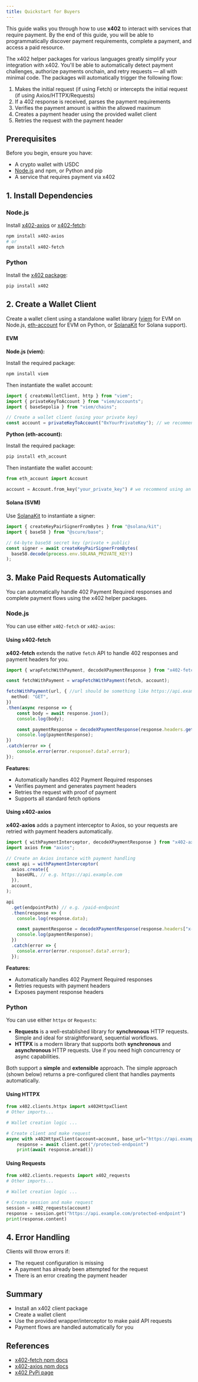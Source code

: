 ```yaml
---
title: Quickstart for Buyers
---
```


This guide walks you through how to use **x402** to interact with services that require payment. By the end of this guide, you will be able to programmatically discover payment requirements, complete a payment, and access a paid resource.

The x402 helper packages for various languages greatly simplify your integration with x402. You'll be able to automatically detect payment challenges, authorize payments onchain, and retry requests — all with minimal code. The packages will automatically trigger the following flow:

1. Makes the initial request (if using Fetch) or intercepts the initial request (if using Axios/HTTPX/Requests)
2. If a 402 response is received, parses the payment requirements
3. Verifies the payment amount is within the allowed maximum
4. Creates a payment header using the provided wallet client
5. Retries the request with the payment header

## Prerequisites

Before you begin, ensure you have:

* A crypto wallet with USDC
* [Node.js](https://nodejs.org/en) and npm, or Python and pip
* A service that requires payment via x402

## 1. Install Dependencies

### Node.js

Install [x402-axios](https://www.npmjs.com/package/x402-axios) or [x402-fetch](https://www.npmjs.com/package/x402-fetch):

```bash
npm install x402-axios
# or
npm install x402-fetch
```

### Python

Install the [x402 package](https://pypi.org/project/x402/):

```bash
pip install x402
```

## 2. Create a Wallet Client

Create a wallet client using a standalone wallet library ([viem](https://viem.sh/) for EVM on Node.js, [eth-account](https://github.com/ethereum/eth-account) for EVM on Python, or [SolanaKit](https://www.solanakit.com/) for Solana support).

#### EVM

**Node.js (viem):**

Install the required package:

```bash
npm install viem
```

Then instantiate the wallet account:

```typescript
import { createWalletClient, http } from "viem";
import { privateKeyToAccount } from "viem/accounts";
import { baseSepolia } from "viem/chains";

// Create a wallet client (using your private key)
const account = privateKeyToAccount("0xYourPrivateKey"); // we recommend using an environment variable for this
```

**Python (eth-account):**

Install the required package:

```bash
pip install eth_account
```

Then instantiate the wallet account:

```python
from eth_account import Account

account = Account.from_key("your_private_key") # we recommend using an environment variable for this
```

#### Solana (SVM)

Use [SolanaKit](https://www.solanakit.com/) to instantiate a signer:

```typescript
import { createKeyPairSignerFromBytes } from "@solana/kit";
import { base58 } from "@scure/base";

// 64-byte base58 secret key (private + public)
const signer = await createKeyPairSignerFromBytes(
  base58.decode(process.env.SOLANA_PRIVATE_KEY!)
);
```

## 3. Make Paid Requests Automatically

You can automatically handle 402 Payment Required responses and complete payment flows using the x402 helper packages.

### Node.js

You can use either `x402-fetch` or `x402-axios`:

#### Using x402-fetch

**x402-fetch** extends the native `fetch` API to handle 402 responses and payment headers for you.

```typescript
import { wrapFetchWithPayment, decodeXPaymentResponse } from "x402-fetch";

const fetchWithPayment = wrapFetchWithPayment(fetch, account);

fetchWithPayment(url, { //url should be something like https://api.example.com/paid-endpoint
  method: "GET",
})
.then(async response => {
    const body = await response.json();
    console.log(body);

    const paymentResponse = decodeXPaymentResponse(response.headers.get("x-payment-response")!);
    console.log(paymentResponse);
})
.catch(error => {
    console.error(error.response?.data?.error);
});
```

**Features:**

* Automatically handles 402 Payment Required responses
* Verifies payment and generates payment headers
* Retries the request with proof of payment
* Supports all standard fetch options

#### Using x402-axios

**x402-axios** adds a payment interceptor to Axios, so your requests are retried with payment headers automatically.

```typescript
import { withPaymentInterceptor, decodeXPaymentResponse } from "x402-axios";
import axios from "axios";

// Create an Axios instance with payment handling
const api = withPaymentInterceptor(
  axios.create({
    baseURL, // e.g. https://api.example.com
  }),
  account,
);

api
  .get(endpointPath) // e.g. /paid-endpoint
  .then(response => {
    console.log(response.data);

    const paymentResponse = decodeXPaymentResponse(response.headers["x-payment-response"]);
    console.log(paymentResponse);
  })
  .catch(error => {
    console.error(error.response?.data?.error);
  });
```

**Features:**

* Automatically handles 402 Payment Required responses
* Retries requests with payment headers
* Exposes payment response headers

### Python

You can use either `httpx` or `Requests`:

* **Requests** is a well-established library for **synchronous** HTTP requests. Simple and ideal for straightforward, sequential workflows.
* **HTTPX** is a modern library that supports both **synchronous** and **asynchronous** HTTP requests. Use if you need high concurrency or async capabilities.

Both support a **simple** and **extensible** approach. The simple approach (shown below) returns a pre-configured client that handles payments automatically.

#### Using HTTPX

```python
from x402.clients.httpx import x402HttpxClient
# Other imports...

# Wallet creation logic ...

# Create client and make request
async with x402HttpxClient(account=account, base_url="https://api.example.com") as client:
    response = await client.get("/protected-endpoint")
    print(await response.aread())
```

#### Using Requests

```python
from x402.clients.requests import x402_requests
# Other imports...

# Wallet creation logic ...

# Create session and make request
session = x402_requests(account)
response = session.get("https://api.example.com/protected-endpoint")
print(response.content)
```

## 4. Error Handling

Clients will throw errors if:

* The request configuration is missing
* A payment has already been attempted for the request
* There is an error creating the payment header

## Summary

* Install an x402 client package
* Create a wallet client
* Use the provided wrapper/interceptor to make paid API requests
* Payment flows are handled automatically for you

## References

* [x402-fetch npm docs](https://www.npmjs.com/package/x402-fetch)
* [x402-axios npm docs](https://www.npmjs.com/package/x402-axios)
* [x402 PyPi page](https://pypi.org/project/x402/)
